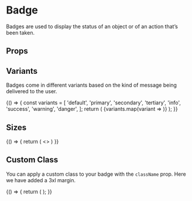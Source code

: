 
<Meta
  title="Components/Badge"
  component={Badge}
/>

# Badge

Badges are used to display the status of an object or of an action that’s been taken.

<Canvas isExpanded>
  <Box direction="row">
    <Badge
      message="Hello world!"
    />
  </Box>
</Canvas>

## Props

<ArgsTable of={Badge} />


## Variants

Badges come in different variants based on the kind of message being delivered to the user.

<Canvas>
  <Story name="Variants">
    {() => {
      const variants = [
        'default',
        'primary',
        'secondary',
        'tertiary',
        'info',
        'success',
        'warning',
        'danger',
      ];
      return (
        <Box direction="row" childGap="sm">
          {variants.map(variant => 
            <Badge 
              message={variant}
              variant={variant}
            />
          )}
        </Box>
      );
    }}
  </Story>
</Canvas>

## Sizes

<Canvas>
  <Story name="Sizes">
    {() => {
      return (
        <>
          <Box direction="column" alignItems="flex-start" childGap="md">
            <Badge
              size="sm"
              message="Small"
            />
            <Badge
              size="md"
              message="Base"
            />
            <Badge
              size="lg"
              message="Large"
            />
            <Badge
              size="xl"
              message="X-Large"
            />
          </Box>
        </>
      )
    }}
  </Story>
</Canvas>


## Custom Class

You can apply a custom class to your badge with the `className` prop. Here we have added a 3xl margin.

<Canvas>
  <Story name="Custom Class">
    {() => {
      return (
        <Box direction="row">
          <Badge
            message="Hello world!"
            variant="success"
            className="m-3xl"
          />
        </Box>
      );
    }}
  </Story>
</Canvas>